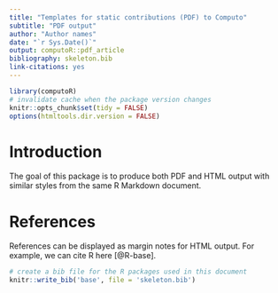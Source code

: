 ```yaml
---
title: "Templates for static contributions (PDF) to Computo"
subtitle: "PDF output"
author: "Author names"
date: "`r Sys.Date()`"
output: computoR::pdf_article
bibliography: skeleton.bib
link-citations: yes
---
```


```r
library(computoR)
# invalidate cache when the package version changes
knitr::opts_chunk$set(tidy = FALSE)
options(htmltools.dir.version = FALSE)
```

# Introduction

The goal of this package is to produce both PDF and HTML output with similar styles from the same R Markdown document.

# References

References can be displayed as margin notes for HTML output. For example, we can cite R here [@R-base].

```r
# create a bib file for the R packages used in this document
knitr::write_bib('base', file = 'skeleton.bib')
```
